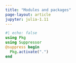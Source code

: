 ```yaml
---
title: "Modules and packages"
page-layout: article
jupyter: julia-1.11
---
```


```julia
#| echo: false
using Pkg
using Suppressor
@suppress begin
  Pkg.activate(".")
end
```

